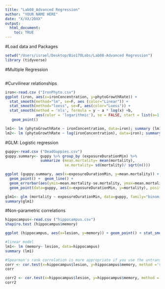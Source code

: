 ```yaml
---
title: "Lab08_Advanced Regression"
author: "YOUR NAME HERE"
date: "X/XX/20XX"
output: 
  html_document:
    toc: TRUE
---
```

#Load data and Packages
```r
setwd("/Users/israel/Desktop/Bio170Labs/Lab08-Advanced Regression")
library (tidyverse)
```

#Multiple Regression
```r

```

#Curvilinear relationships
```r
iron<-read.csv ("IronPhyto.csv")
ggplot (iron, aes(x=ironConcentration, y=phytoGrowthRate)) +
  stat_smooth(method="lm", se=F, aes (color="Linear")) +
  stat_smooth(method="loess", se=F, aes(color="Loess")) +
  stat_smooth(method = 'nls', formula = y ~ a * log(x) +b, 
              aes(color = 'logarithmic'), se = FALSE, start = list(a=1,b=1)) + 
   geom_point()

lm1<- lm (phytoGrowthRate ~ ironConcentration, data=iron); summary (lm1)
lm2<- lm (phytoGrowthRate ~ log(ironConcentration), data=iron); summary (lm2)
```

#GLM: Logistic regression
```r
guppy<-read.csv ("DeadGuppies.csv")
guppy.summary<- guppy %>% group_by (exposureDurationMin) %>% 
                summarize (mean.mortality= mean(mortality), 
                           se.mortality= sd(mortality)/ sqrt(n()))

ggplot (guppy.summary, aes(x=exposureDurationMin, y=mean.mortality)) + 
  geom_point() +  geom_line() +
  geom_errorbar(aes(ymin=mean.mortality-se.mortality, ymax=mean.mortality+se.mortality ), width=.1) + 
  geom_point(data=guppy, aes(x=exposureDurationMin, y=mortality), position = position_jitter(width = 0.15, height = 0.01), alpha=0.15, color="red")

glm1<- glm (mortality ~ exposureDurationMin, data=guppy, family="binomial")
summary(glm1)
```

#Non-parametric correlations
```r
hippocampus<-read.csv ("hippocampus.csv")
shapiro.test (hippocampus$memory)

ggplot (hippocampus, aes(x=lesion, y=memory)) + geom_point() + stat_smooth()

#linear model
lm1<- lm (memory~ lesion, data=hippocampus)
summary (lm1)

#Spearman's rank correlation is more appropriate if you use the untransformed data 
corr <- cor.test(x=hippocampus$lesion, y=hippocampus$memory, method ='spearman')
corr

corr2 <- cor.test(x=hippocampus$lesion, y=hippocampus$memory, method ='pearson')
corr2

```
